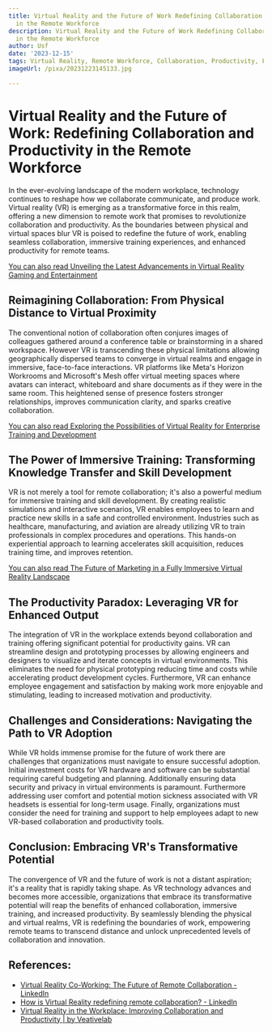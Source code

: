 ```yaml
---
title: Virtual Reality and the Future of Work Redefining Collaboration and Productivity
  in the Remote Workforce
description: Virtual Reality and the Future of Work Redefining Collaboration and Productivity
  in the Remote Workforce
author: Usf
date: '2023-12-15'
tags: Virtual Reality, Remote Workforce, Collaboration, Productivity, Future of Work
imageUrl: /pixa/20231223145133.jpg

---
```

# Virtual Reality and the Future of Work: Redefining Collaboration and Productivity in the Remote  Workforce

In the ever-evolving landscape of the modern workplace, technology continues to reshape how we collaborate communicate, and produce work. Virtual reality (VR) is  emerging as a transformative  force in this realm, offering a new dimension to remote work that promises to revolutionize collaboration and productivity.  As the boundaries between physical and virtual spaces blur  VR is poised to redefine the future of work, enabling seamless collaboration, immersive training experiences, and enhanced productivity for remote teams.

[You can  also read Unveiling the Latest Advancements in Virtual Reality Gaming  and Entertainment](Unveiling%20the%20Latest%20Advancements%20in%20Virtual%20Reality%20Gaming%20and%20Entertainment)


## Reimagining  Collaboration: From Physical Distance to Virtual Proximity

The conventional  notion of collaboration often conjures images of colleagues gathered around a conference  table or brainstorming in a shared workspace. However VR is transcending these physical limitations allowing geographically dispersed teams to converge in virtual realms and engage in immersive, face-to-face interactions. VR platforms like Meta's Horizon Workrooms and Microsoft's Mesh offer virtual meeting spaces where avatars can interact, whiteboard and share documents as if they were  in  the same room. This heightened sense of presence fosters stronger relationships, improves communication clarity,  and sparks  creative collaboration.

[You can also  read Exploring the  Possibilities of  Virtual Reality for Enterprise Training  and Development](Exploring%20the%20Possibilities%20of%20Virtual%20Reality%20for%20Enterprise%20Training%20and%20Development)


## The Power of Immersive Training: Transforming Knowledge  Transfer and Skill  Development

VR is  not merely a tool for remote collaboration; it's also a  powerful medium for  immersive training and skill development. By creating realistic simulations and interactive scenarios, VR  enables employees to learn and practice new skills in a safe and controlled environment. Industries  such  as healthcare, manufacturing, and aviation are already utilizing VR to train professionals in complex procedures and operations. This hands-on experiential approach to learning accelerates skill acquisition, reduces training time, and improves retention.

[You can also read The Future of Marketing in a Fully Immersive Virtual Reality Landscape](The%20Future%20of%20Marketing%20in%20a%20Fully%20Immersive%20Virtual%20Reality%20Landscape)


## The Productivity Paradox: Leveraging VR for Enhanced Output

The integration of VR in the workplace extends beyond collaboration and training offering  significant potential  for productivity gains. VR can streamline design and prototyping processes by allowing engineers and designers to visualize and iterate concepts in virtual environments. This eliminates the need for physical prototyping reducing  time and costs while accelerating product development  cycles. Furthermore, VR can enhance employee engagement and satisfaction  by making work more enjoyable and  stimulating, leading to increased motivation and  productivity.

## Challenges  and Considerations: Navigating the Path to VR Adoption

While VR  holds immense promise for the future of work there are  challenges that organizations must navigate to ensure successful adoption. Initial  investment costs for VR hardware and software can be substantial requiring careful budgeting and planning. Additionally ensuring data  security and privacy in virtual environments  is  paramount. Furthermore  addressing user comfort and potential  motion sickness  associated with VR headsets is essential for  long-term usage. Finally, organizations must consider the  need  for training and support  to help employees  adapt to new VR-based collaboration and  productivity tools.

## Conclusion:  Embracing VR's Transformative Potential

The convergence of VR and the future of work is not a distant aspiration;  it's a reality that is rapidly  taking shape. As VR technology advances and becomes more accessible, organizations that embrace its  transformative potential will reap the benefits of  enhanced collaboration, immersive training,  and increased productivity. By seamlessly blending the physical and virtual realms, VR is redefining the boundaries of work, empowering remote teams to transcend distance and unlock  unprecedented levels of collaboration and innovation.

## References:
- [Virtual Reality Co-Working: The Future of Remote Collaboration - LinkedIn](https://www.linkedin.com/pulse/virtual-reality-co-working-future-remote-collaboration-rentcubo?trk=article-ssr-frontend-pulse_more-articles_related-content-card)
- [How is Virtual Reality redefining remote collaboration? - LinkedIn](https://www.linkedin.com/pulse/future-virtual-reality-more-bhive-workspace)
- [Virtual Reality in the Workplace: Improving Collaboration and Productivity | by Veativelab](https://medium.com/@veativelab/virtual-reality-in-the-workplace-improving-collaboration-and-productivity-f68997aba16)

